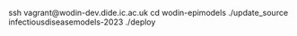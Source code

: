 ssh vagrant@wodin-dev.dide.ic.ac.uk
cd wodin-epimodels
./update_source infectiousdiseasemodels-2023
./deploy 
